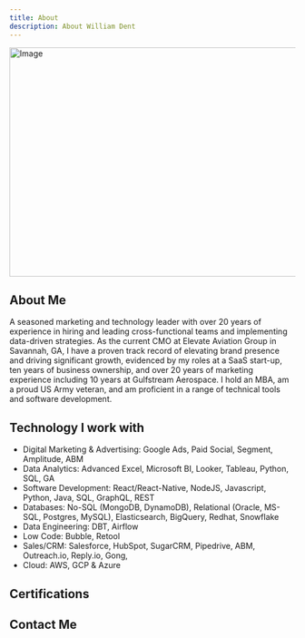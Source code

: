 ```yaml
---
title: About
description: About William Dent
---
```

<Image src="/Will Dent Dry Dock.jpg" width="718" height="404" alt="Image" />


## About Me

A seasoned marketing and technology leader with over 20 years of experience in hiring and leading cross-functional teams and implementing data-driven strategies. As the current CMO at Elevate Aviation Group in Savannah, GA, I have a proven track record of elevating brand presence and driving significant growth, evidenced by my roles at a SaaS start-up, ten years of business ownership, and over 20 years of marketing experience including 10 years at Gulfstream Aerospace. I hold an MBA, am a proud US Army veteran, and am proficient in a range of technical tools and software development.

## Technology I work with

- Digital Marketing & Advertising: Google Ads, Paid Social, Segment, Amplitude, ABM
- Data Analytics: Advanced Excel, Microsoft BI, Looker, Tableau, Python, SQL, GA
- Software Development: React/React-Native, NodeJS, Javascript, Python, Java, SQL, GraphQL, REST
- Databases: No-SQL (MongoDB, DynamoDB), Relational (Oracle, MS-SQL, Postgres, MySQL), Elasticsearch, BigQuery, Redhat, Snowflake
- Data Engineering: DBT, Airflow
- Low Code: Bubble, Retool
- Sales/CRM: Salesforce, HubSpot, SugarCRM, Pipedrive, ABM, Outreach.io, Reply.io, Gong,
- Cloud: AWS, GCP & Azure

## Certifications

<div data-iframe-width="150" data-iframe-height="270" data-share-badge-id="4f9f8c27-ffb1-4715-9240-89a5d62bf22f" data-share-badge-host="https://www.credly.com"></div><script type="text/javascript" async src="//cdn.credly.com/assets/utilities/embed.js"></script>

## Contact Me